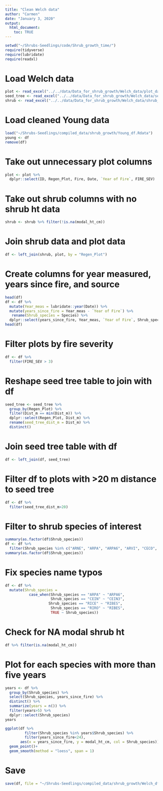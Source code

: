 ```yaml
---
title: "Clean Welch data"
author: "Carmen"
date: "January 3, 2020"
output: 
  html_document:
    toc: TRUE
---
```


```r
setwd("~/Shrubs-Seedlings/code/Shrub_growth_time/")
require(tidyverse)
require(lubridate)
require(readxl)
```

# Load Welch data
```r
plot <- read_excel("../../data/Data_for_shrub_growth/Welch_data/plot_data_RegenDatabase_1_13_16_updatedDates.xlsx") 
seed_tree <- read_excel("../../data/Data_for_shrub_growth/Welch_data/seed_tree_RegenDatabase_1_13_16_updatedDates.xlsx") 
shrub <- read_excel("../../data/Data_for_shrub_growth/Welch_data/shrub_regen_RegenDatabase_1_13_16_updatedDates.xlsx") 
```

# Load cleaned Young data
```r
load("~/Shrubs-Seedlings/compiled_data/shrub_growth/Young_df.Rdata")
young <- df
remove(df)
```

# Take out unnecessary plot columns
```r
plot <- plot %>% 
  dplyr::select(ID, Regen_Plot, Fire, Date, `Year of Fire`, FIRE_SEV)
```

# Take out shrub columns with no shrub ht data
```r
shrub <- shrub %>% filter(!is.na(modal_ht_cm))
```

# Join shrub data and plot data
```r
df <- left_join(shrub, plot, by = "Regen_Plot")
```

# Create columns for year measured, years since fire, and source
```r
head(df)
df <- df %>% 
  mutate(Year_meas = lubridate::year(Date)) %>% 
  mutate(years_since_fire = Year_meas - `Year of Fire`) %>% 
   rename(Shrub_species = Species) %>% 
  dplyr::select(years_since_fire, Year_meas, `Year of Fire`, Shrub_species, everything())
head(df)
```

# Filter plots by fire severity
```r
df <- df %>% 
  filter(FIRE_SEV > 3)
```

# Reshape seed tree table to join with df
```r
seed_tree <- seed_tree %>% 
  group_by(Regen_Plot) %>% 
  filter(Dist_m == min(Dist_m)) %>% 
  dplyr::select(Regen_Plot, Dist_m) %>% 
  rename(seed_tree_dist_m = Dist_m) %>% 
  distinct()
```

# Join seed tree table with df
```r
df <- left_join(df, seed_tree)
```

# Filter df to plots with >20 m distance to seed tree
```r
df <- df %>% 
  filter(seed_tree_dist_m>20)
```

# Filter to shrub species of interest
```r
summary(as.factor(df$Shrub_species))
df <- df %>% 
  filter(Shrub_species %in% c("ARNE", "ARPA", "ARPA6", "ARVI", "CECO", "CEIN","CEIN3", "CEPR", "CHFO", "CHSE11", "PREM", "QUVA", "RIBES", "RICE", "RIRO", "SYMO"))
summary(as.factor(df$Shrub_species))
```

# Fix species name typos
```r
df <- df %>% 
  mutate(Shrub_species = 
           case_when(Shrub_species == "ARPA" ~ "ARPA6",
                     Shrub_species == "CEIN" ~ "CEIN3",
                    Shrub_species == "RICE" ~ "RIBES",
                     Shrub_species == "RIRO" ~ "RIBES",
                     TRUE ~ Shrub_species))
```

# Check for NA modal shrub ht
```r
df %>% filter(is.na(modal_ht_cm))
```

# Plot for each species with more than five years
```r
years <- df %>% 
  group_by(Shrub_species) %>% 
  select(Shrub_species, years_since_fire) %>% 
  distinct() %>% 
  summarize(years = n()) %>% 
  filter(years>5) %>% 
  dplyr::select(Shrub_species)
years
```

```r
ggplot(df %>% 
         filter(Shrub_species %in% years$Shrub_species) %>%
         filter(years_since_fire<24), 
       aes(x = years_since_fire, y = modal_ht_cm, col = Shrub_species))+
  geom_point()+
  geom_smooth(method = "loess", span = 1)
```

# Save
```r
save(df, file = "~/Shrubs-Seedlings/compiled_data/shrub_growth/Welch_df.Rdata")
```
